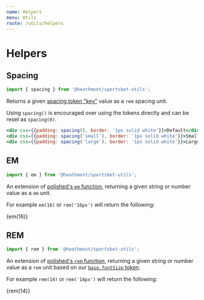 ```yaml
---
name: Helpers
menu: Utils
route: /utils/helpers
---
```



# Helpers

## Spacing

```js
import { spacing } from '@heathmont/sportsbet-utils';
```

Returns a given [spacing token "key"](/tokens#spacing) value as a `rem` spacing unit.

Using `spacing()` is encouraged over using the tokens directly and can be reset
as `spacing(0)`.

```jsx react-live
<div css={{padding: spacing(), border: '1px solid white'}}>Default</div>
<div css={{padding: spacing('small'), border: '1px solid white'}}>Small</div>
<div css={{padding: spacing('large'), border: '1px solid white'}}>Large</div>
```

## EM

```js
import { em } from '@heathmont/sportsbet-utils';
```

An extension of [polished's `em` function](https://polished.js.org/docs/#em),
returning a given string or number value as a `em` unit.

For example `em(16)` or `rem('16px')` will return the following:

<Playground>
  <p>{em(16)}</p>
</Playground>

## REM

```js
import { rem } from '@heathmont/sportsbet-utils';
```

An extension of [polished's `rem` function](https://polished.js.org/docs/#rem),
returning a given string or number value as a `rem` unit based on our
[`base.fontSize` token](/tokens#base).

For example `rem(14)` or `rem('14px')` will return the following:

<Playground>
  <p>{rem(14)}</p>
</Playground>

